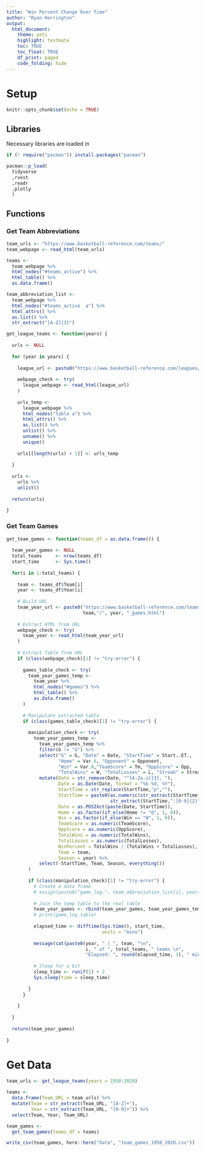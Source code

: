 ```yaml
---
title: "Win Percent Change Over Time"
author: "Ryan Harrington"
output: 
  html_document:
    theme: yeti
    highlight: textmate
    toc: TRUE
    toc_float: TRUE
    df_print: paged
    code_folding: hide
---
```


# Setup

```r
knitr::opts_chunk$set(echo = TRUE)
```

## Libraries
Necessary libraries are loaded in

```r

if (! require("pacman")) install.packages("pacman")

pacman::p_load(
  tidyverse
  ,rvest
  ,readr
  ,plotly
  )

```

## Functions

### Get Team Abbreviations

```r

team_urls <- "https://www.basketball-reference.com/teams/"
team_webpage <- read_html(team_urls)

```

```r

teams <- 
  team_webpage %>%
  html_nodes("#teams_active") %>%
  html_table() %>%
  as.data.frame()

team_abbreviation_list <-
  team_webpage %>%
  html_nodes("#teams_active  a") %>%
  html_attrs() %>%
  as.list() %>%
  str_extract("[A-Z]{3}")

```

```r
get_league_teams <- function(years) {
  
  urls <- NULL
  
  for (year in years) {
    
    league_url <- paste0("https://www.basketball-reference.com/leagues/NBA_", year, ".html")
    
    webpage_check <- try(
      league_webpage <- read_html(league_url)
    )
    
    urls_temp <- 
      league_webpage %>% 
      html_nodes("table a") %>% 
      html_attrs() %>% 
      as.list() %>% 
      unlist() %>% 
      unname() %>% 
      unique()
    
    urls[[length(urls) + 1]] <- urls_temp
    
  }  
  
  urls <-
    urls %>% 
    unlist()
  
  return(urls)
  
}
```

### Get Team Games

```r

get_team_games <- function(teams_df = as.data.frame()) {
  
  team_year_games <- NULL
  total_teams     <- nrow(teams_df)
  start_time      <- Sys.time()
  
  for(i in 1:total_teams) {
    
    team <- teams_df$Team[i]
    year <- teams_df$Year[i]
    
    # Build URL
    team_year_url <- paste0("https://www.basketball-reference.com/teams/",
                            team,"/", year, "_games.html")
    
    # Extract HTML from URL
    webpage_check <- try(
      team_year <- read_html(team_year_url)
    )
    
    # Extract Table from URL
    if (class(webpage_check)[1] != "try-error") {
      
      games_table_check <- try(
        team_year_games_temp <- 
          team_year %>%
          html_nodes("#games") %>%
          html_table() %>%
          as.data.frame()
      )
      
      # Manipulate extracted table
      if (class(games_table_check)[1] != "try-error") {
        
        manipulation_check <- try(
          team_year_games_temp <- 
            team_year_games_temp %>%
            filter(G != "G") %>%
            select("G" = G, "Date" = Date, "StartTime" = Start..ET., 
                   "Home" = Var.6, "Opponent" = Opponent, 
                   "Win" = Var.8,"TeamScore" = Tm, "OppScore" = Opp, 
                   "TotalWins" = W, "TotalLosses" = L, "Streak" = Streak) %>%
            mutate(Date = str_remove(Date, "^[A-Za-z]{3}, "),
                   Date = as.Date(Date, format = "%b %d, %Y"),
                   StartTime = str_replace(StartTime,"p",""),
                   StartTime = paste0(as.numeric(str_extract(StartTime, "^[0-9]{1,2}")) + 12,
                                      str_extract(StartTime,":[0-9]{2}")),
                   Date = as.POSIXct(paste(Date, StartTime)),
                   Home = as.factor(if_else(Home != "@", 1, 0)),
                   Win = as.factor(if_else(Win == "W", 1, 0)),
                   TeamScore = as.numeric(TeamScore),
                   OppScore = as.numeric(OppScore),
                   TotalWins = as.numeric(TotalWins),
                   TotalLosses = as.numeric(TotalLosses),
                   WinPercent = TotalWins / (TotalWins + TotalLosses),
                   Team = team,
                   Season = year) %>%
            select(-StartTime, Team, Season, everything())
        )        
        
        if (class(manipulation_check)[1] != "try-error") {
          # Create a data frame
          # assign(paste0("game_log.", team_abbreviation_list[i], years[j]))
          
          # Join the temp table to the real table
          team_year_games <- rbind(team_year_games, team_year_games_temp)
          # print(game_log_table)
          
          elapsed_time <- difftime(Sys.time(), start_time,
                                   units = "mins")
          
          message(cat(paste0(year, " | ", team, "\n",
                             i, " of ", total_teams, " teams \n",
                             "Elapsed: ", round(elapsed_time, 3), " minutes \n")))
          
          # Sleep for a bit
          sleep_time <- runif(1) + 2
          Sys.sleep(time = sleep_time)
          
        }        
      }      
      
    }      
    
  }
  
  return(team_year_games)
  
}

```

# Get Data

```r
team_urls <- get_league_teams(years = 1950:2020)
```

```r
teams <- 
  data.frame(Team_URL = team_urls) %>% 
  mutate(Team = str_extract(Team_URL, "[A-Z]+"),
         Year = str_extract(Team_URL, "[0-9]+")) %>% 
  select(Team, Year, Team_URL)
```

```r
team_games <-
  get_team_games(teams_df = teams)
```

```r
write_csv(team_games, here::here("Data", "team_games_1950_2020.csv"))
```

